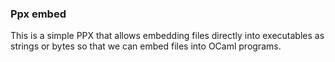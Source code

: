 ### Ppx embed

This is a simple PPX that allows embedding files directly into executables as strings or
bytes so that we can embed files into OCaml programs.

